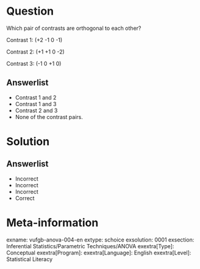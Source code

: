 Question
========

Which pair of contrasts are orthogonal to each other?

Contrast 1: (+2   -1   0  -1)

Contrast 2: (+1  +1   0  -2)

Contrast 3: (-1    0  +1   0)
  
Answerlist
----------
* Contrast 1 and 2
* Contrast 1 and 3 
* Contrast 2 and 3
* None of the contrast pairs.

Solution
========

Answerlist
----------
* Incorrect
* Incorrect
* Incorrect
* Correct

Meta-information
================
exname: vufgb-anova-004-en
extype: schoice
exsolution: 0001
exsection: Inferential Statistics/Parametric Techniques/ANOVA
exextra[Type]: Conceptual
exextra[Program]: 
exextra[Language]: English
exextra[Level]: Statistical Literacy